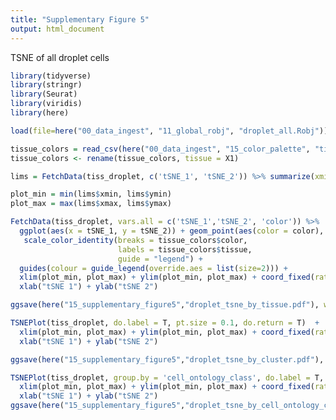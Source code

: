 ```yaml
---
title: "Supplementary Figure 5"
output: html_document
---
```


TSNE of all droplet cells

```r
library(tidyverse)
library(stringr)
library(Seurat)
library(viridis)
library(here)
```

```r
load(file=here("00_data_ingest", "11_global_robj", "droplet_all.Robj"))
```

```r
tissue_colors = read_csv(here("00_data_ingest", "15_color_palette", "tissue_colors.csv"))
tissue_colors <- rename(tissue_colors, tissue = X1)
```

```r
lims = FetchData(tiss_droplet, c('tSNE_1', 'tSNE_2')) %>% summarize(xmin = min(tSNE_1), xmax = max(tSNE_1), ymin = min(tSNE_2), ymax = max(tSNE_2))

plot_min = min(lims$xmin, lims$ymin)
plot_max = max(lims$xmax, lims$ymax)

FetchData(tiss_droplet, vars.all = c('tSNE_1','tSNE_2', 'color')) %>% 
  ggplot(aes(x = tSNE_1, y = tSNE_2)) + geom_point(aes(color = color), size=0.1)  +  
   scale_color_identity(breaks = tissue_colors$color, 
                        labels = tissue_colors$tissue, 
                        guide = "legend") + 
  guides(colour = guide_legend(override.aes = list(size=2))) +
  xlim(plot_min, plot_max) + ylim(plot_min, plot_max) + coord_fixed(ratio = 1) +
  xlab("tSNE 1") + ylab("tSNE 2")

ggsave(here("15_supplementary_figure5","droplet_tsne_by_tissue.pdf"), width = 14, height = 7, units = "in")

TSNEPlot(tiss_droplet, do.label = T, pt.size = 0.1, do.return = T)  +
  xlim(plot_min, plot_max) + ylim(plot_min, plot_max) + coord_fixed(ratio = 1) +
  xlab("tSNE 1") + ylab("tSNE 2")

ggsave(here("15_supplementary_figure5","droplet_tsne_by_cluster.pdf"), width = 14, height = 7, units = "in")
```

```r
TSNEPlot(tiss_droplet, group.by = 'cell_ontology_class', do.label = T, pt.size = 0.1, do.return = T) +
  xlim(plot_min, plot_max) + ylim(plot_min, plot_max) + coord_fixed(ratio = 1) +
  xlab("tSNE 1") + ylab("tSNE 2")
ggsave(here("15_supplementary_figure5","droplet_tsne_by_cell_ontology_class.pdf"), width = 40, height = 25, units = "in")
```
